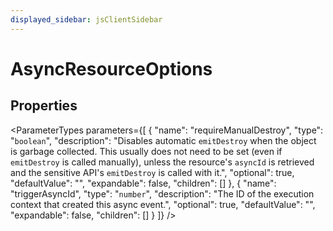 ```yaml
---
displayed_sidebar: jsClientSidebar
---
```



# AsyncResourceOptions

## Properties

<ParameterTypes parameters={[
  {
    "name": "requireManualDestroy",
    "type": "`boolean`",
    "description": "Disables automatic `emitDestroy` when the object is garbage collected. This usually does not need to be set (even if `emitDestroy` is called manually), unless the resource's `asyncId` is retrieved and the sensitive API's `emitDestroy` is called with it.",
    "optional": true,
    "defaultValue": "",
    "expandable": false,
    "children": []
  },
  {
    "name": "triggerAsyncId",
    "type": "`number`",
    "description": "The ID of the execution context that created this async event.",
    "optional": true,
    "defaultValue": "",
    "expandable": false,
    "children": []
  }
]} />
